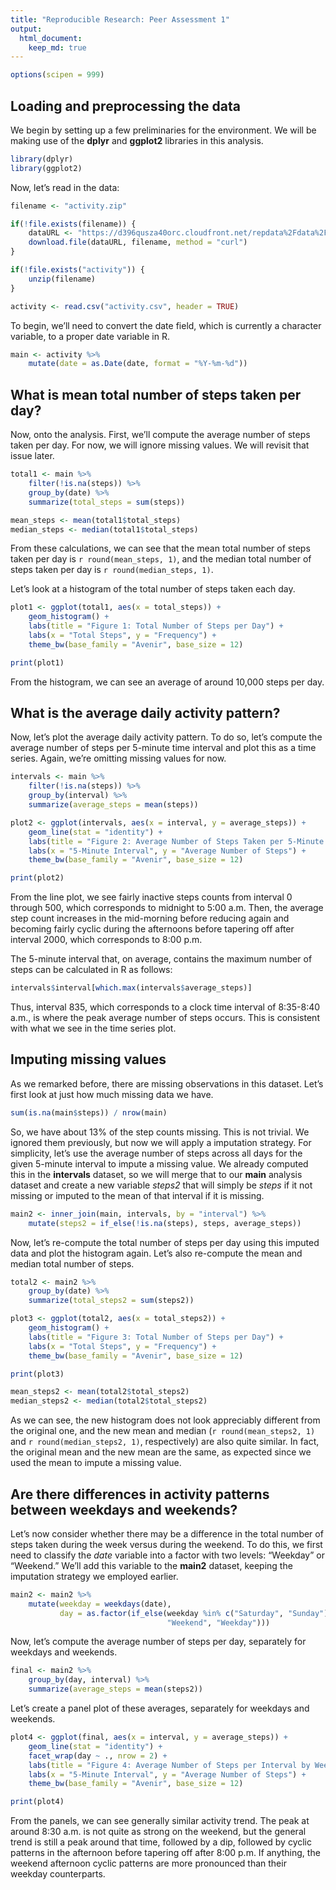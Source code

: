 ```yaml
---
title: "Reproducible Research: Peer Assessment 1"
output: 
  html_document:
    keep_md: true
---
```


``` r
options(scipen = 999)
```

## Loading and preprocessing the data

We begin by setting up a few preliminaries for the environment. We will be making use of the **dplyr** and **ggplot2** libraries in this analysis.

``` r
library(dplyr)
library(ggplot2)
```

Now, let's read in the data:

``` r
filename <- "activity.zip"

if(!file.exists(filename)) {
    dataURL <- "https://d396qusza40orc.cloudfront.net/repdata%2Fdata%2Factivity.zip"
    download.file(dataURL, filename, method = "curl")
}

if(!file.exists("activity")) {
    unzip(filename)
}

activity <- read.csv("activity.csv", header = TRUE)
```

To begin, we'll need to convert the date field, which is currently a character variable, to a proper date variable in R.

``` r
main <- activity %>%
    mutate(date = as.Date(date, format = "%Y-%m-%d"))
```

## What is mean total number of steps taken per day?

Now, onto the analysis. First, we'll compute the average number of steps taken per day. For now, we will ignore missing values. We will revisit that issue later.

``` r
total1 <- main %>%
    filter(!is.na(steps)) %>%
    group_by(date) %>%
    summarize(total_steps = sum(steps))

mean_steps <- mean(total1$total_steps)
median_steps <- median(total1$total_steps)
```

From these calculations, we can see that the mean total number of steps taken per day is `r round(mean_steps, 1)`, and the median total number of steps taken per day is `r round(median_steps, 1)`.

Let's look at a histogram of the total number of steps taken each day.

``` r
plot1 <- ggplot(total1, aes(x = total_steps)) +
    geom_histogram() +
    labs(title = "Figure 1: Total Number of Steps per Day") +
    labs(x = "Total Steps", y = "Frequency") +
    theme_bw(base_family = "Avenir", base_size = 12)

print(plot1)
```

From the histogram, we can see an average of around 10,000 steps per day.

## What is the average daily activity pattern?

Now, let's plot the average daily activity pattern. To do so, let's compute the average number of steps per 5-minute time interval and plot this as a time series. Again, we're omitting missing values for now.

``` r
intervals <- main %>% 
    filter(!is.na(steps)) %>%
    group_by(interval) %>%
    summarize(average_steps = mean(steps))

plot2 <- ggplot(intervals, aes(x = interval, y = average_steps)) +
    geom_line(stat = "identity") +
    labs(title = "Figure 2: Average Number of Steps Taken per 5-Minute Interval") +
    labs(x = "5-Minute Interval", y = "Average Number of Steps") +
    theme_bw(base_family = "Avenir", base_size = 12)

print(plot2)
```

From the line plot, we see fairly inactive steps counts from interval 0 through 500, which corresponds to midnight to 5:00 a.m. Then, the average step count increases in the mid-morning before reducing again and becoming fairly cyclic during the afternoons before tapering off after interval 2000, which corresponds to 8:00 p.m.

The 5-minute interval that, on average, contains the maximum number of steps can be calculated in R as follows:

``` r
intervals$interval[which.max(intervals$average_steps)]
```

Thus, interval 835, which corresponds to a clock time interval of 8:35-8:40 a.m., is where the peak average number of steps occurs. This is consistent with what we see in the time series plot.

## Imputing missing values

As we remarked before, there are missing observations in this dataset.  Let's first look at just how much missing data we have.

``` r
sum(is.na(main$steps)) / nrow(main)
```

So, we have about 13% of the step counts missing. This is not trivial. We ignored them previously, but now we will apply a imputation strategy. For simplicity, let's use the average number of steps across all days for the given 5-minute interval to impute a missing value. We already computed this in the **intervals** dataset, so we will merge that to our **main** analysis dataset and create a new variable _steps2_ that will simply be _steps_ if it not missing or imputed to the mean of that interval if it is missing.

``` r
main2 <- inner_join(main, intervals, by = "interval") %>%
    mutate(steps2 = if_else(!is.na(steps), steps, average_steps))
```

Now, let's re-compute the total number of steps per day using this imputed data and plot the histogram again. Let's also re-compute the mean and median total number of steps.

``` r
total2 <- main2 %>%
    group_by(date) %>%
    summarize(total_steps2 = sum(steps2))

plot3 <- ggplot(total2, aes(x = total_steps2)) +
    geom_histogram() +
    labs(title = "Figure 3: Total Number of Steps per Day") +
    labs(x = "Total Steps", y = "Frequency") +
    theme_bw(base_family = "Avenir", base_size = 12)

print(plot3)

mean_steps2 <- mean(total2$total_steps2)
median_steps2 <- median(total2$total_steps2)
```

As we can see, the new histogram does not look appreciably different from the original one, and the new mean and median (`r round(mean_steps2, 1)` and `r round(median_steps2, 1)`, respectively) are also quite similar. In fact, the original mean and the new mean are the same, as expected since we used the mean to impute a missing value.

## Are there differences in activity patterns between weekdays and weekends?

Let's now consider whether there may be a difference in the total number of steps taken during the week versus during the weekend. To do this, we first need to classify the _date_ variable into a factor with two levels: "Weekday" or "Weekend." We'll add this variable to the **main2** dataset, keeping the imputation strategy we employed earlier.

``` r
main2 <- main2 %>%
    mutate(weekday = weekdays(date), 
           day = as.factor(if_else(weekday %in% c("Saturday", "Sunday"), 
                                   "Weekend", "Weekday")))

```

Now, let's compute the average number of steps per day, separately for weekdays and weekends.

``` r
final <- main2 %>%
    group_by(day, interval) %>%
    summarize(average_steps = mean(steps2))
```

Let's create a panel plot of these averages, separately for weekdays and weekends.

``` r
plot4 <- ggplot(final, aes(x = interval, y = average_steps)) +
    geom_line(stat = "identity") +
    facet_wrap(day ~ ., nrow = 2) +
    labs(title = "Figure 4: Average Number of Steps per Interval by Weekday/Weekend") +
    labs(x = "5-Minute Interval", y = "Average Number of Steps") +
    theme_bw(base_family = "Avenir", base_size = 12)

print(plot4)
```

From the panels, we can see generally similar activity trend. The peak at around 8:30 a.m. is not quite as strong on the weekend, but the general trend is still a peak around that time, followed by a dip, followed by cyclic patterns in the afternoon before tapering off after 8:00 p.m. If anything, the weekend afternoon cyclic patterns are more pronounced than their weekday counterparts.